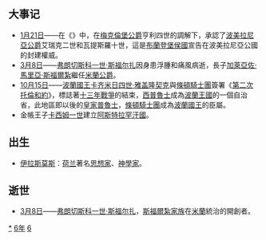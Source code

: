 {{yearTOC|1466|明'''[[成化|成化]]二年'''；刘通'''[[德胜|德胜]]二年'''；越南'''[[光順|光順]]七年'''；日本'''[[寬正|寬正]]七年'''，'''[[文正|文正]]元年'''}}

== 大事记 ==
*[[1月21日|1月21日]]——在《{{link-en|索爾丁條約 (1466年)|Treaty of Soldin (1466)|索爾丁條約}}》中，在[[梅克倫堡公爵|梅克倫堡公爵]]亨利四世的調解下，承認了[[波美拉尼亞公爵|波美拉尼亞公爵]]艾瑞克二世和瓦提斯羅十世，這是[[布蘭登堡侯國|布蘭登堡侯國]]宣告在波美拉尼亞公國的封建權威。
*[[3月8日|3月8日]]——[[弗朗切斯科一世·斯福尔扎|弗朗切斯科一世·斯福尔扎]]因身患浮腫和痛風病逝，長子[[加萊亞佐·馬里亞·斯福爾紮|加萊亞佐·馬里亞·斯福爾紮]]繼任[[米蘭公爵|米蘭公爵]]。
*[[10月15日|10月15日]]——[[波蘭國王|波蘭國王]][[卡齐米日四世·雅盖隆契克|卡齐米日四世·雅盖隆契克]]與[[條頓騎士團|條頓騎士團]]簽署《[[第二次托倫和約|第二次托倫和約]]》，標誌著[[十三年戰爭|十三年戰爭]]的結束，[[西普魯士|西普魯士]]成為[[波蘭王國|波蘭王國]]的一個自治省，此地區即以後的[[皇家普魯士|皇家普魯士]]，[[條頓騎士團|條頓騎士團]]成為[[波蘭國王|波蘭國王]]的臣屬。
*金帳王子[[卡西姆一世|卡西姆一世]]建立[[阿斯特拉罕汗國|阿斯特拉罕汗國]]。

== 出生 ==
*[[德西德里乌斯·伊拉斯谟|伊拉斯莫斯]]：[[荷兰|荷兰]]著名[[思想家|思想家]]、[[神學|神學家]]。

== 逝世 ==
{{Wikisource year mention}}
*[[3月8日|3月8日]]——[[弗朗切斯科一世·斯福尔扎|弗朗切斯科一世·斯福尔扎]]，[[斯福爾紮家族|斯福爾紮家族]]在[[米蘭|米蘭]]統治的開創者。

[[Category:1466年|*]]
[[Category:1460年代|6年]]
[[Category:15世纪各年|6]]